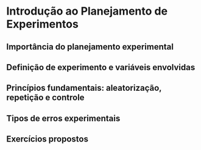 # Introdução ao Planejamento de Experimentos

## Importância do planejamento experimental  

## Definição de experimento e variáveis envolvidas  

## Princípios fundamentais: aleatorização, repetição e controle  

## Tipos de erros experimentais  



## Exercícios propostos {- id="exprop" title="Clique aqui!"}

::: {#exr-}



:::

